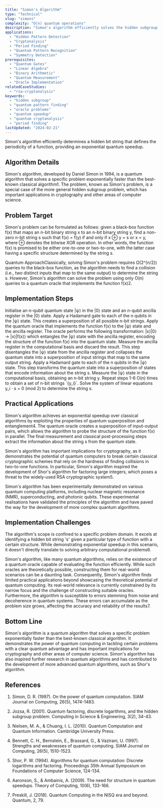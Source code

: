 ```yaml
---
title: "Simon's Algorithm"
type: "Technical"
slug: "simons"
complexity: "O(n) quantum operations"
description: "Simon's algorithm efficiently solves the hidden subgroup problem, demonstrating exponential speedup over classical methods by finding a hidden binary string pattern in a black-box function."
applications:
  - "Hidden Pattern Detection"
  - "Cryptanalysis"
  - "Period Finding"
  - "Quantum Pattern Recognition"
  - "Symmetry Detection"
prerequisites:
  - "Quantum Gates"
  - "Linear Algebra"
  - "Binary Arithmetic"
  - "Quantum Measurement"
  - "Oracle Implementation"
relatedCaseStudies:
  - "rsa-cryptanalysis"
keywords:
  - "hidden subgroup"
  - "quantum pattern finding"
  - "oracle problems"
  - "quantum speedup"
  - "quantum cryptanalysis"
  - "period finding"
lastUpdated: "2024-02-21"
---
```


Simon's algorithm efficiently determines a hidden bit string that defines the periodicity of a function, providing an exponential quantum speedup.

## Algorithm Details

Simon's algorithm, developed by Daniel Simon in 1994, is a quantum algorithm that solves a specific problem exponentially faster than the best-known classical algorithm1. The problem, known as Simon's problem, is a special case of the more general hidden subgroup problem, which has important applications in cryptography and other areas of computer science.

## Problem Target

Simon's problem can be formulated as follows: given a black-box function f(x) that maps an n-bit binary string x to an n-bit binary string y, find a non-zero n-bit string s such that f(x) = f(y) if and only if x ⊕ y = s or x = y, where ⊕ denotes the bitwise XOR operation. In other words, the function f(x) is promised to be either one-to-one or two-to-one, with the latter case having a specific structure determined by the string s.

Quantum ApproachClassically, solving Simon's problem requires Ω(2^(n/2)) queries to the black-box function, as the algorithm needs to find a collision (i.e., two distinct inputs that map to the same output) to determine the string s. However, Simon's algorithm can solve the problem using only O(n) queries to a quantum oracle that implements the function f(x)2.

## Implementation Steps

<Steps>
  <Step title="State preparation">
    Initialise an n-qubit quantum state |ψ⟩ in the |0⟩ state and an n-qubit ancilla register in the |0⟩ state.
  </Step>

  <Step title="Apply Hadamard gates">
    Apply a Hadamard gate to each of the n qubits in the |ψ⟩ state. This creates a superposition of all possible n-bit strings.
  </Step>

  <Step title="Oracle query">
    Apply the quantum oracle that implements the function f(x) to the |ψ⟩ state and the ancilla register. The oracle performs the following transformation: |x⟩|0⟩ → |x⟩|f(x)⟩ which entangles the |ψ⟩ state with the ancilla register, encoding the structure of the function f(x) into the quantum state.
  </Step>

  <Step title="Measure the ancilla register">
    Measure the ancilla register in the computational basis and discard the result. This step disentangles the |ψ⟩ state from the ancilla register and collapses the quantum state into a superposition of input strings that map to the same output string.
  </Step>

  <Step title="Apply Hadamard gates">
    Apply a Hadamard gate to each of the n qubits in the |ψ⟩ state. This step transforms the quantum state into a superposition of states that encode information about the string s.
  </Step>

  <Step title="Measure the state">
    Measure the |ψ⟩ state in the computational basis, obtaining an n-bit string y.
  </Step>

  <Step title="Classical post-processing">
    Repeat steps 1-6 O(n) times to obtain a set of n-bit strings `{y_i}`. Solve the system of linear equations y_i · s = 0 (mod 2) to determine the string s.
  </Step>
</Steps>

## Practical Applications

Simon's algorithm achieves an exponential speedup over classical algorithms by exploiting the properties of quantum superposition and entanglement4. The quantum oracle creates a superposition of input-output pairs, which allows the algorithm to probe the structure of the function f(x) in parallel. The final measurement and classical post-processing steps extract the information about the string s from the quantum state.

Simon's algorithm has important implications for cryptography, as it demonstrates the potential of quantum computers to break certain classical cryptographic schemes that rely on the hardness of finding collisions in two-to-one functions. In particular, Simon's algorithm inspired the development of Shor's algorithm for factoring large integers, which poses a threat to the widely-used RSA cryptographic system5.

Simon's algorithm has been experimentally demonstrated on various quantum computing platforms, including nuclear magnetic resonance (NMR), superconducting, and photonic qubits. These experimental realisations have validated the principles of the algorithm and have paved the way for the development of more complex quantum algorithms.

## Implementation Challenges

The algorithm's scope is confined to a specific problem domain. It excels at identifying a hidden bit string 's' given a particular type of function with a certain structure. While demonstrating exponential speedup in this scenario, it doesn't directly translate to solving arbitrary computational problems6.

Simon's algorithm, like many quantum algorithms, relies on the existence of a quantum oracle capable of evaluating the function efficiently. While such oracles are theoretically possible, constructing them for real-world scenarios can be a daunting task. Consequently, Simon's algorithm finds limited practical applications beyond showcasing the theoretical potential of quantum computing. Its real-world relevance is currently constrained by its narrow focus and the challenge of constructing suitable oracles. Furthermore, the algorithm is susceptible to errors stemming from noise and decoherence in quantum systems. These errors can accumulate as the problem size grows, affecting the accuracy and reliability of the results7.

## Bottom Line

Simon's algorithm is a quantum algorithm that solves a specific problem exponentially faster than the best-known classical algorithm. It demonstrates the power of quantum computing in tackling certain problems with a clear quantum advantage and has important implications for cryptography and other areas of computer science. Simon's algorithm has also inspired further research in quantum algorithms and has contributed to the development of more advanced quantum algorithms, such as Shor's algorithm.

## References

1. Simon, D. R. (1997). On the power of quantum computation. SIAM Journal on Computing, 26(5), 1474-1483.

2. Jozsa, R. (2001). Quantum factoring, discrete logarithms, and the hidden subgroup problem. Computing in Science & Engineering, 3(2), 34-43.

3. Nielsen, M. A., & Chuang, I. L. (2010). Quantum Computation and Quantum Information. Cambridge University Press.

4. Bennett, C. H., Bernstein, E., Brassard, G., & Vazirani, U. (1997). Strengths and weaknesses of quantum computing. SIAM Journal on Computing, 26(5), 1510-1523.

5. Shor, P. W. (1994). Algorithms for quantum computation: Discrete logarithms and factoring. Proceedings 35th Annual Symposium on Foundations of Computer Science, 124-134.

6. Aaronson, S., & Ambainis, A. (2009). The need for structure in quantum speedups. Theory of Computing, 10(6), 133-166.

7. Preskill, J. (2018). Quantum Computing in the NISQ era and beyond. Quantum, 2, 79.